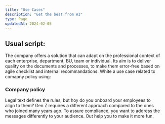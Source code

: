 ```yaml
---
title: "Use Cases"
description: "Get the best from AI"
type: Page
updatedAt: 2024-02-05
---
```

## Usual script:
The company offers a solution that can adapt on the professional context of each enterprise, department, BU, team or individual. Its aim is to deliver quality on the documents and processes, to make them error-free based on agile checklist and internal recommandations.
White a use case related to comapny policy using:

### Company policy
Legal text defines the rules, but hoy do you onboard your employees to align to them? Gen Z requires a different approach compared to the ones who joined many years ago. To assure compliance, you want to address the messages differently to your audience.
Out help you to make it more fun.
